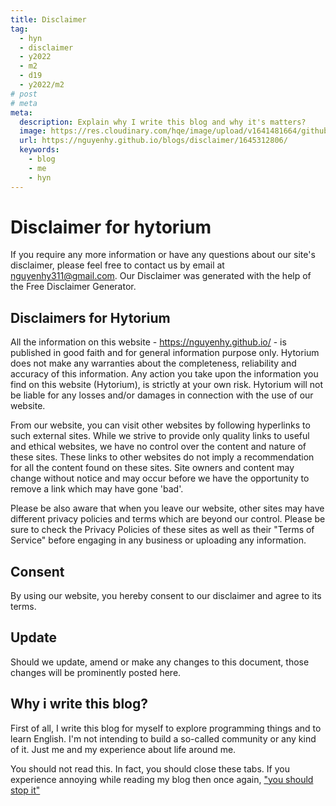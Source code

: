 ```yaml
---
title: Disclaimer
tag:
  - hyn
  - disclaimer
  - y2022
  - m2
  - d19
  - y2022/m2
# post
# meta
meta:
  description: Explain why I write this blog and why it's matters?
  image: https://res.cloudinary.com/hqe/image/upload/v1641481664/github-nguyenhy-hp/sky.jpg
  url: https://nguyenhy.github.io/blogs/disclaimer/1645312806/
  keywords:
    - blog
    - me
    - hyn
---
```


# Disclaimer for hytorium

If you require any more information or have any questions about our site's disclaimer, please feel free to contact us by email at nguyenhy311@gmail.com. Our Disclaimer was generated with the help of the Free Disclaimer Generator.

## Disclaimers for Hytorium

All the information on this website - https://nguyenhy.github.io/ - is published in good faith and for general information purpose only. Hytorium does not make any warranties about the completeness, reliability and accuracy of this information. Any action you take upon the information you find on this website (Hytorium), is strictly at your own risk. Hytorium will not be liable for any losses and/or damages in connection with the use of our website.

From our website, you can visit other websites by following hyperlinks to such external sites. While we strive to provide only quality links to useful and ethical websites, we have no control over the content and nature of these sites. These links to other websites do not imply a recommendation for all the content found on these sites. Site owners and content may change without notice and may occur before we have the opportunity to remove a link which may have gone 'bad'.

Please be also aware that when you leave our website, other sites may have different privacy policies and terms which are beyond our control. Please be sure to check the Privacy Policies of these sites as well as their "Terms of Service" before engaging in any business or uploading any information.

## Consent

By using our website, you hereby consent to our disclaimer and agree to its terms.

## Update

Should we update, amend or make any changes to this document, those changes will be prominently posted here.

## Why i write this blog?

First of all, I write this blog for myself to explore programming things and to learn English.
I'm not intending to build a so-called community or any kind of it. Just me and my experience about life around me.

You should not read this. In fact, you should close these tabs.
If you experience annoying while reading my blog then once again, ["you should stop it"](https://www.youtube.com/watch?v=l60MnDJklnM)
